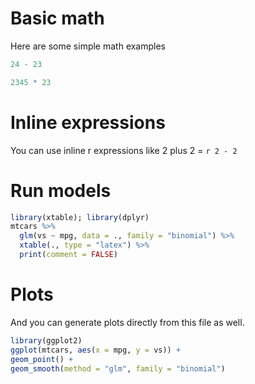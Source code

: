 \chapter{Using R\label{rcode}}

# Basic math

Here are some simple math examples

```r
24 - 23
```

```r
2345 * 23
```

# Inline expressions

You can use inline r expressions like 2 plus 2 = `r 2 - 2`

# Run models

```r
library(xtable); library(dplyr)
mtcars %>%
  glm(vs ~ mpg, data = ., family = "binomial") %>%
  xtable(., type = "latex") %>%
  print(comment = FALSE)
```

# Plots

And you can generate plots directly from this file as well.

```r
library(ggplot2)
ggplot(mtcars, aes(x = mpg, y = vs)) + 
geom_point() + 
geom_smooth(method = "glm", family = "binomial")
```

